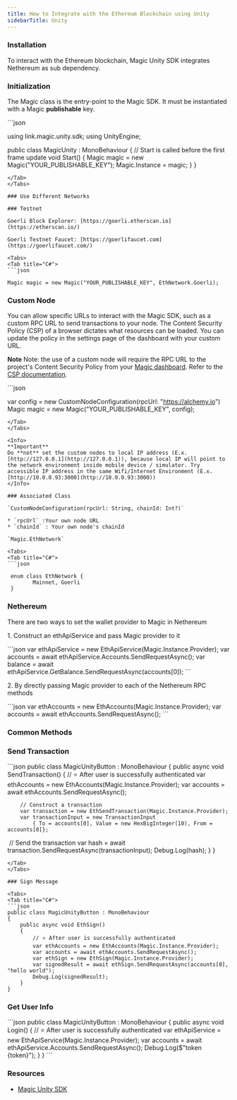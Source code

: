 ```yaml
---
title: How to Integrate with the Ethereum Blockchain using Unity
sidebarTitle: Unity
---
```


### Installation

To interact with the Ethereum blockchain, Magic Unity SDK integrates Nethereum as sub dependency.

### Initialization

The Magic class is the entry-point to the Magic SDK. It must be instantiated with a Magic **publishable** key.

<Tabs>
<Tab title="C#">
```json

using link.magic.unity.sdk;
using UnityEngine;

public class MagicUnity : MonoBehaviour
{
// Start is called before the first frame update
void Start()
{
Magic magic = new Magic("YOUR_PUBLISHABLE_KEY");
Magic.Instance = magic;
}
}

````
</Tab>
</Tabs>

### Use Different Networks

### Testnet

Goerli Block Explorer: [https://goerli.etherscan.io](https://etherscan.io/)

⁠Goerli Testnet Faucet: [https://goerlifaucet.com](https://goerlifaucet.com/)

<Tabs>
<Tab title="C#">
```json

Magic magic = new Magic("YOUR_PUBLISHABLE_KEY", EthNetwork.Goerli);
````

</Tab>
</Tabs>

### Custom Node

You can allow specific URLs to interact with the Magic SDK, such as a custom RPC URL to send transactions to your node. The Content Security Policy (CSP) of a browser dictates what resources can be loaded. You can update the policy in the settings page of the dashboard with your custom URL.

<Note>

**Note**
Note: the use of a custom node will require the RPC URL to the project's Content Security Policy from your [Magic dashboard](https://dashboard.magic.link/). Refer to the [CSP documentation](/embedded-wallets/wallets/security/content-security-policy).

</Note>

<Tabs>
<Tab title="C#">
```json

var config = new CustomNodeConfiguration(rpcUrl: "https://alchemy.io")
Magic magic = new Magic("YOUR_PUBLISHABLE_KEY", config);

````
</Tab>
</Tabs>

<Info>
**Important**
Do **not** set the custom nodes to local IP address (E.x. [http://127.0.0.1](http://127.0.0.1)), because local IP will point to the network environment inside mobile device / simulator. Try accessible IP address in the same Wifi/Internet Environment (E.x. [http://10.0.0.93:3000](http://10.0.0.93:3000))
</Info>

### Associated Class

`CustomNodeConfiguration(rpcUrl: String, chainId: Int?)`

* `rpcUrl` :Your own node URL
* `chainId` : Your own node's chainId

`Magic.EthNetwork`

<Tabs>
<Tab title="C#">
```json

 enum class EthNetwork {
        Mainnet, Goerli
 }
````

</Tab>
</Tabs>

### Nethereum

There are two ways to set the wallet provider to Magic in Nethereum

1\. Construct an ethApiService and pass Magic provider to it

<Tabs>
  <Tab title="C#">
    ```json var ethApiService = new EthApiService(Magic.Instance.Provider); var
    accounts = await ethApiService.Accounts.SendRequestAsync(); var balance =
    await ethApiService.GetBalance.SendRequestAsync(accounts[0]); ```
  </Tab>
</Tabs>

2\. By directly passing Magic provider to each of the Nethereum RPC methods

<Tabs>
  <Tab title="C#">
    ```json var ethAccounts = new EthAccounts(Magic.Instance.Provider); var
    accounts = await ethAccounts.SendRequestAsync(); ```
  </Tab>
</Tabs>

### Common Methods

### Send Transaction

<Tabs>
<Tab title="C#">
```json
public class MagicUnityButton : MonoBehaviour
⁠{
    public async void SendTransaction()
    {
        // ⭐️ After user is successfully authenticated
        var ethAccounts = new EthAccounts(Magic.Instance.Provider);
        var accounts = await ethAccounts.SendRequestAsync();

        // Construct a transaction
        var transaction = new EthSendTransaction(Magic.Instance.Provider);
        var transactionInput = new TransactionInput
            { To = accounts[0], Value = new HexBigInteger(10), From = accounts[0]};

⁠
// Send the transaction
var hash = await transaction.SendRequestAsync(transactionInput);
Debug.Log(hash);
}
}

````
</Tab>
</Tabs>

### Sign Message

<Tabs>
<Tab title="C#">
```json
public class MagicUnityButton : MonoBehaviour
⁠{
    public async void EthSign()
    {
        // ⭐️ After user is successfully authenticated
        var ethAccounts = new EthAccounts(Magic.Instance.Provider);
        var accounts = await ethAccounts.SendRequestAsync();
        var ethSign = new EthSign(Magic.Instance.Provider);
        var signedResult = await ethSign.SendRequestAsync(accounts[0], "hello world");
        Debug.Log(signedResult);
    }
}
````

</Tab>
</Tabs>

### Get User Info

<Tabs>
<Tab title="C#">
```json
public class MagicUnityButton : MonoBehaviour
⁠{
    public async void Login()
    {
        // ⭐️ After user is successfully authenticated
        var ethApiService = new EthApiService(Magic.Instance.Provider);
        var accounts = await ethApiService.Accounts.SendRequestAsync();
        Debug.Log($"token {token}");
    }
}
```
</Tab>
</Tabs>

### Resources

- [Magic Unity SDK](https://github.com/magiclabs/magic-unity)
